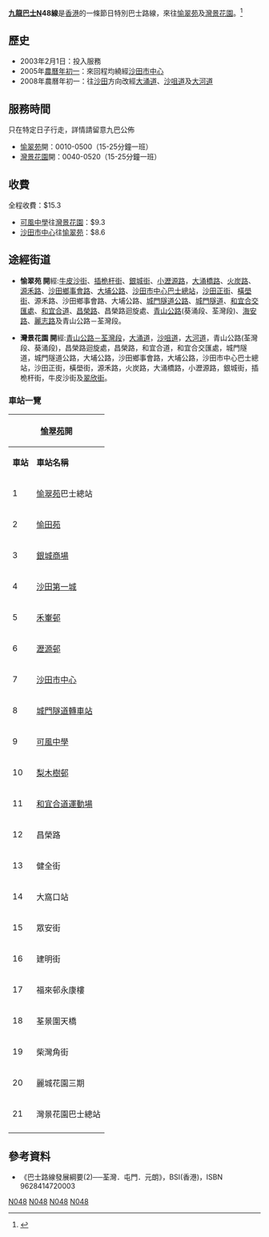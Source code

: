 {{公共汽車路線基礎資訊
|路線名稱             = 九龍巴士N48線
|外文名稱             = KMB Route N48
|代表圖像             = KMB Route N48.JPG
|代表圖像二           = 
|經營者               = 九龍巴士
|所屬車廠             = 荔枝角車廠（L）<BR>沙田車廠（S）
|路線用車             = 不固定派車
|起點站               = [[愉翠苑公共運輸交匯處|愉翠苑]]
|途經地點             = [[城門隧道|城門隧道]]
|終點站               = [[灣景花園巴士總站|灣景花園]]
|路線性質             = 節日特別線
|全程行駛里程         = 
|服務時間             = 只於農曆年初一凌晨時份（年29/30晚深夜）提供服務
|起點站服務時間       = 上述日子00:10-05:00
|終點站服務時間       = 上述日子00:40-05:20
|班次頻率             = 15-25分鐘一班
|全程收費             = $15.3
|分段收費站點         = 
|去程分段收費站點     = 可風中學往灣景花園：$9.3
|回程分段收費站點     = 沙田市中心總站往愉翠苑：$8.6
|服務時間以外替代路線 = [[九龍巴士48X線|九龍巴士48X線]]、[[九龍巴士49X線|九龍巴士49X線]]
|主要競爭交通         = [[港鐵|港鐵]]<BR>新界專線小巴482
}}
'''[[九龍巴士|九龍巴士]]N48線'''是[[香港|香港]]的一條節日特別巴士路線，來往[[愉翠苑|愉翠苑]]及[[灣景花園|灣景花園]]。<ref>{{Cite web |url=http://www.681busterminal.com/n48.html |title=存档副本 |access-date=2008-07-18 |archive-date=2020-09-30 |archive-url=https://web.archive.org/web/20200930084640/http://www.681busterminal.com/n48.html |dead-url=no }}</ref>

==歷史==
*2003年2月1日：投入服務
*2005年[[農曆新年|農曆年初一]]：來回程均繞經[[沙田市中心|沙田市中心]]
*2008年農曆年初一：往[[沙田_(香港)|沙田]]方向改經[[大涌道|大涌道]]、[[沙咀道|沙咀道]]及[[大河道|大河道]]

==服務時間==
只在特定日子行走，詳情請留意九巴公佈
* [[愉翠苑|愉翠苑]]開：0010-0500（15-25分鐘一班）
* [[灣景花園|灣景花園]]開：0040-0520（15-25分鐘一班）

==收費==
全程收費：$15.3
*[[可風中學|可風中學]]往[[灣景花園|灣景花園]]：$9.3
*[[沙田市中心|沙田市中心]]往[[愉翠苑|愉翠苑]]：$8.6

==途經街道==
*'''愉翠苑 開'''經:[[牛皮沙街|牛皮沙街]]、[[插桅杆街|插桅杆街]]、[[銀城街|銀城街]]、[[小瀝源路|小瀝源路]]，[[大涌橋路|大涌橋路]]、[[火炭路|火炭路]]、[[源禾路|源禾路]]、[[沙田鄉事會路|沙田鄉事會路]]、[[大埔公路|大埔公路]]、[[沙田市中心巴士總站|沙田市中心巴士總站]]，[[沙田正街|沙田正街]]、[[橫壆街|橫壆街]]、源禾路、沙田鄉事會路、大埔公路、[[城門隧道公路|城門隧道公路]]、[[城門隧道|城門隧道]]、[[和宜合交匯處|和宜合交匯處]]、[[和宜合道|和宜合道]]、[[昌榮路|昌榮路]]、昌榮路迴旋處、[[青山公路|青山公路]](葵涌段、荃灣段)、[[海安路_(香港)|海安路]]、[[麗志路|麗志路]]及青山公路－荃灣段。

*'''灣景花園 開'''經:[[青山公路－荃灣段|青山公路－荃灣段]]，[[大涌道|大涌道]]，[[沙咀道|沙咀道]]，[[大河道|大河道]]，青山公路(荃灣段、葵涌段)，昌榮路迴旋處，昌榮路，和宜合道，和宜合交匯處，城門隧道，城門隧道公路，大埔公路，沙田鄉事會路，大埔公路，沙田市中心巴士總站，沙田正街，橫壆街，源禾路，火炭路，大涌橋路，小瀝源路，銀城街，插桅杆街，牛皮沙街及[[翠欣街|翠欣街]]。

===車站一覽===
{| class="wikitable" style="text-align: center"
! colspan="3" | [[愉翠苑|愉翠苑]]開 !! colspan="3" | [[灣景花園|灣景花園]]開
|-
| '''車站'''||'''車站名稱'''||'''位置'''||'''車站'''||'''車站名稱'''||'''位置'''
|-
| 1||[[愉翠苑|愉翠苑]]巴士總站||[[愉翠苑公共運輸交匯處|愉翠苑公共運輸交匯處]]|| 1||colspan=2|[[灣景花園巴士總站|灣景花園巴士總站]]
|-
| 2||[[愉田苑|愉田苑]]||rowspan="2"|[[銀城街|銀城街]]|| 2||[[麗城花園|麗城花園]]第一期||rowspan="2"|[[青山公路－荃灣段|青山公路－荃灣段]]
|-
| 3||[[銀城商場|銀城商場]]||3||[[荃景圍天橋|荃景圍天橋]]
|-
| 4||[[沙田第一城|沙田第一城]]||[[大涌橋路|大涌橋路]]|| 4||大涌道[[福來邨|福來邨]]||[[大涌道|大涌道]]
|-
| 5||[[禾輋邨|禾輋邨]]||rowspan="2"|[[源禾路|源禾路]]|| 5||[[滿樂大廈|滿樂大廈]]||[[沙咀道|沙咀道]]
|-
| 6||[[瀝源邨|瀝源邨]]|| 6||colspan="2"|[[大河道|大河道]]
|-
| 7||[[沙田市中心|沙田市中心]]||[[沙田市中心巴士總站|沙田市中心巴士總站]]|| 7||[[眾安街|眾安街]]||青山公路－荃灣段
|-
| 8||[[城門隧道轉車站|城門隧道轉車站]]||[[城門隧道|城門隧道]]|| 8||[[大窩口站|大窩口站]]||rowspan="2"|[[青山公路－葵涌段|青山公路－葵涌段]]
|-
| 9||[[可風中學（嗇色園主辦）|可風中學]]||rowspan="3"|[[和宜合道|和宜合道]]|| 9||國瑞路公園
|-
| 10||[[梨木樹邨|梨木樹邨]]|| 10||colspan="2"|昌榮路
|-
| 11||[[和宜合道運動場|和宜合道運動場]]|| 11||和宜合道運動場||rowspan="4"|[[和宜合道|和宜合道]]
|-
| 12||colspan="2"|昌榮路||12||[[石圍角新村|石圍角新村]]
|-
| 13||健全街||rowspan="2"|青山公路－葵涌段|| 13||梨木樹邨
|-
| 14||大窩口站||14||可風中學
|-
| 15||眾安街||rowspan="5"|青山公路－荃灣段|| 15||城門隧道轉車站||城門隧道
|-
| 16||建明街|| 16||沙田市中心||沙田市中心巴士總站
|-
| 17||福來邨永康樓||17||[[好運中心|好運中心]]||[[橫壆街|橫壆街]]
|-
| 18||荃景圍天橋||18||瀝源邨||rowspan="2"|[[源禾路|源禾路]]
|-
| 19||柴灣角街||19||禾輋邨
|-
| 20||麗城花園三期||[[麗志路|麗志路]]||20||[[第一城中心|第一城中心]]||rowspan="2"|銀城街
|-
| 21||colspan=2|灣景花園巴士總站|| 21||愉田苑
|-
| colspan="3" rowspan="2"| || 22||愉翠苑巴士總站||愉翠苑公共運輸交匯處
|}

==參考資料==
<references />
*《巴士路線發展綱要(2)──荃灣．屯門．元朗》，BSI(香港)，ISBN 9628414720003
{{荃灣區巴士路線列表}}{{沙田區巴士路線列表}}

[[Category:九龍巴士路線|N048]]
[[Category:九龍巴士特別巴士路線|N048]]
[[Category:荃灣區巴士路線|N048]]
[[Category:沙田區巴士路線|N048]]